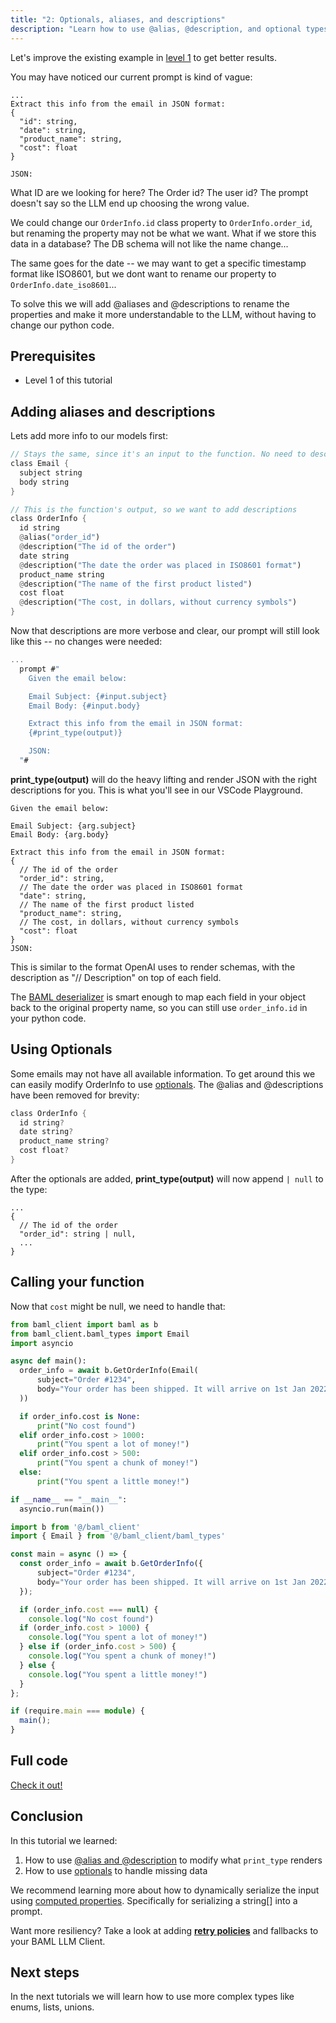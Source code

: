 ```yaml
---
title: "2: Optionals, aliases, and descriptions"
description: "Learn how to use @alias, @description, and optional types"
---
```


Let's improve the existing example in [level 1](./level1) to get better results.

You may have noticed our current prompt is kind of vague:

```
...
Extract this info from the email in JSON format:
{
  "id": string,
  "date": string,
  "product_name": string,
  "cost": float
}

JSON:
```

What ID are we looking for here? The Order id? The user id? The prompt doesn't say so the LLM end up choosing the wrong value.

We could change our `OrderInfo.id` class property to `OrderInfo.order_id`, but renaming the property may not be what we want. What if we store this data in a database? The DB schema will not like the name change...

The same goes for the date -- we may want to get a specific timestamp format like ISO8601, but we dont want to rename our property to `OrderInfo.date_iso8601`...

To solve this we will add @aliases and @descriptions to rename the properties and make it more understandable to the LLM, without having to change our python code.

## Prerequisites

- Level 1 of this tutorial

## Adding aliases and descriptions

Lets add more info to our models first:

```rust
// Stays the same, since it's an input to the function. No need to describe these fields.
class Email {
  subject string
  body string
}

// This is the function's output, so we want to add descriptions
class OrderInfo {
  id string
  @alias("order_id")
  @description("The id of the order")
  date string
  @description("The date the order was placed in ISO8601 format")
  product_name string
  @description("The name of the first product listed")
  cost float
  @description("The cost, in dollars, without currency symbols")
}
```

Now that descriptions are more verbose and clear, our prompt will still look like this -- no changes were needed:

```rust
...
  prompt #"
    Given the email below:

    Email Subject: {#input.subject}
    Email Body: {#input.body}

    Extract this info from the email in JSON format:
    {#print_type(output)}

    JSON:
  "#
```

**print_type(output)** will do the heavy lifting and render JSON with the right descriptions for you. This is what you'll see in our VSCode Playground.

```text
Given the email below:

Email Subject: {arg.subject}
Email Body: {arg.body}

Extract this info from the email in JSON format:
{
  // The id of the order
  "order_id": string,
  // The date the order was placed in ISO8601 format
  "date": string,
  // The name of the first product listed
  "product_name": string,
  // The cost, in dollars, without currency symbols
  "cost": float
}
JSON:
```
<Note>
This is similar to the format OpenAI uses to render schemas, with the description as "// Description" on top of each field.
</Note>

The [BAML deserializer](/v3/syntax/prompt_engineering/type-deserializer) is smart enough to map each field in your object back to the original property name, so you can still use `order_info.id` in your python code.

## Using Optionals

Some emails may not have all available information. To get around this we can easily modify OrderInfo to use [optionals](/v3/syntax/type#optional). The @alias and @descriptions have been removed for brevity:

```rust
class OrderInfo {
  id string?
  date string?
  product_name string?
  cost float?
}
```

After the optionals are added, **print_type(output)** will now append `| null` to the type:

```
...
{
  // The id of the order
  "order_id": string | null,
  ...
}

```

## Calling your function

Now that `cost` might be null, we need to handle that:

<CodeGroup>

```python Python
from baml_client import baml as b
from baml_client.baml_types import Email
import asyncio

async def main():
  order_info = await b.GetOrderInfo(Email(
      subject="Order #1234",
      body="Your order has been shipped. It will arrive on 1st Jan 2022. Product: iPhone 13. Cost: $999.99"
  ))

  if order_info.cost is None:
      print("No cost found")
  elif order_info.cost > 1000:
      print("You spent a lot of money!")
  elif order_info.cost > 500:
      print("You spent a chunk of money!")
  else:
      print("You spent a little money!")

if __name__ == "__main__":
  asyncio.run(main())
```

```typescript TypeScript
import b from '@/baml_client'
import { Email } from '@/baml_client/baml_types'

const main = async () => {
  const order_info = await b.GetOrderInfo({
      subject="Order #1234",
      body="Your order has been shipped. It will arrive on 1st Jan 2022. Product: iPhone 13. Cost: $999.99"
  });

  if (order_info.cost === null) {
    console.log("No cost found")
  if (order_info.cost > 1000) {
    console.log("You spent a lot of money!")
  } else if (order_info.cost > 500) {
    console.log("You spent a chunk of money!")
  } else {
    console.log("You spent a little money!")
  }
};

if (require.main === module) {
  main();
}
```

</CodeGroup>

## Full code
[Check it out!](https://github.com/BoundaryML/baml-examples/blob/main/extraction-guide/baml_src/main.baml)

## Conclusion

In this tutorial we learned:

1. How to use [@alias and
    @description](/v3/syntax/prompt_engineering/class#property-attributes) to modify
    what `print_type` renders
1. How to use [optionals](/v3/syntax/type#optional) to handle missing data

We recommend learning more about how to dynamically serialize the input using
[computed properties](/v3/syntax/class#computed-properties). Specifically for
serializing a string[] into a prompt.

Want more resiliency? Take a look at adding [**retry
policies**](/v3/syntax/client/retry) and fallbacks to your BAML LLM Client.

## Next steps

In the next tutorials we will learn how to use more complex types like enums, lists, unions.
